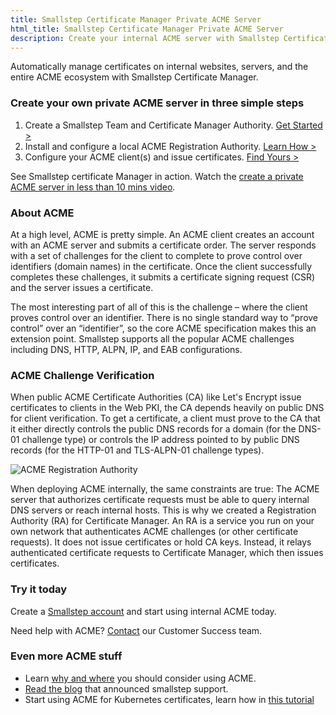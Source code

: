 ```yaml
---
title: Smallstep Certificate Manager Private ACME Server
html_title: Smallstep Certificate Manager Private ACME Server
description: Create your internal ACME server with Smallstep Certificate Manager. 
---
```



Automatically manage certificates on internal websites, servers, and the entire ACME ecosystem with Smallstep Certificate Manager. 

### Create your own private ACME server in three simple steps
1. Create a Smallstep Team and Certificate Manager Authority. [Get Started >](https://smallstep.com/signup?product=cm)
2. Install and configure a local ACME Registration Authority. [Learn How >](https://smallstep.com/docs/registration-authorities/acme-for-certificate-manager)
3. Configure your ACME client(s) and issue certificates. [Find Yours >](https://smallstep.com/docs/tutorials/acme-protocol-acme-clients) 

<Alert severity="info">
  <div>
    See Smallstep certificate Manager in action. Watch the <a href="https://u.step.sm/how-to-CM-private-ACME-server">create a private ACME server in less than 10 mins video</a>.
  </div>
</Alert>

### About ACME
At a high level, ACME is pretty simple. An ACME client creates an account with an ACME server and submits a certificate order. The server responds with a set of challenges for the client to complete to prove control over identifiers (domain names) in the certificate. Once the client successfully completes these challenges, it submits a certificate signing request (CSR) and the server issues a certificate.

The most interesting part of all of this is the challenge – where the client proves control over an identifier. There is no single standard way to “prove control” over an “identifier”, so the core ACME specification makes this an extension point. Smallstep supports all the popular ACME challenges including DNS, HTTP, ALPN, IP, and EAB configurations. 

### ACME Challenge Verification
When public ACME Certificate Authorities (CA) like Let's Encrypt issue certificates to clients in the Web PKI, the CA depends heavily on public DNS for client verification. To get a certificate, a client must prove to the CA that it either directly controls the public DNS records for a domain (for the DNS-01 challenge type) or controls the IP address pointed to by public DNS records (for the HTTP-01 and TLS-ALPN-01 challenge types).

![ACME Registration Authority](/graphics/ia-cloud-ra-challenge-client.svg "In this example, the Smallstep ACME RA runs within the local network or VPC and responds to ACME requests from internal infrastructure and workloads. The RA accepts ACME orders and authenticates requests by verifying an ACME challenge. Upon verification, a CSR is securely passed to the Issuing Authority to sign and catalog.")

When deploying ACME internally, the same constraints are true: The ACME server that authorizes certificate requests must be able to query internal DNS servers or reach internal hosts. This is why we created a Registration Authority (RA) for Certificate Manager. An RA is a service you run on your own network that authenticates ACME challenges (or other certificate requests). It does not issue certificates or hold CA keys. Instead, it relays authenticated certificate requests to Certificate Manager, which then issues certificates. 

### Try it today

Create a [Smallstep account](https://smallstep.com/signup?product=cm) and start using internal ACME today. 

<Alert severity="info">
  <div>
    Need help with ACME? <a href="mailto:cs@smallstep.com">Contact</a> our Customer Success team. 
  </div>
</Alert>

### Even more ACME stuff

* Learn [why and where](https://smallstep.com/blog/the-embarrassing-state-of-enterprise-acme/) you should consider using ACME.  
* [Read the blog](https://smallstep.com/blog/private-acme-server/) that announced smallstep support.
* Start using ACME for Kubernetes certificates, learn how in [this tutorial](/docs/tutorials/kubernetes-acme-ca)
